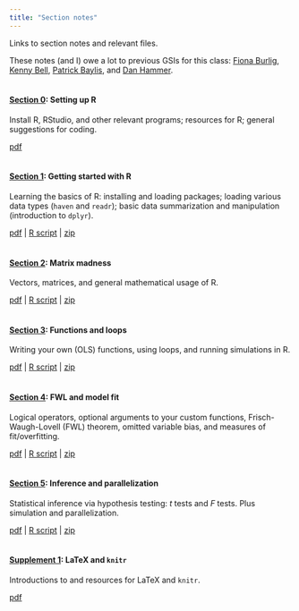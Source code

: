 ```yaml
---
title: "Section notes"
---
```


Links to section notes and relevant files.

These notes (and I) owe a lot to previous GSIs for this class: [Fiona Burlig](https://www.fionaburlig.com/are212), [Kenny Bell](https://github.com/kendonB/ARE212), [Patrick Baylis](https://github.com/pbaylis/ARE212/), and [Dan Hammer](https://github.com/danhammer/ARE212).
<br><br>

#### [__Section 0__](section00.html): Setting up R

Install R, RStudio, and other relevant programs; resources for R; general suggestions for coding.

[pdf](Section00/section00.pdf)
<br><br>

#### [__Section 1__](section01.html): Getting started with R

Learning the basics of R: installing and loading packages; loading various data types (`haven` and `readr`); basic data summarization and manipulation (introduction to `dplyr`).

[pdf](Section01/section01.pdf) | [R script](Section01/section01.R) | [zip](Section01.zip)
<br><br>

#### [__Section 2__](section02.html): Matrix madness

Vectors, matrices, and general mathematical usage of R.

[pdf](Section02/section02.pdf) | [R script](Section02/section02.R) | [zip](Section02.zip)
<br><br>

#### [__Section 3__](section03.html): Functions and loops

Writing your own (OLS) functions, using loops, and running simulations in R.

[pdf](Section03/section03.pdf) | [R script](Section03/section03.R) | [zip](Section03.zip)
<br><br>

#### [__Section 4__](section04.html): FWL and model fit

Logical operators, optional arguments to your custom functions, Frisch-Waugh-Lovell (FWL) theorem, omitted variable bias, and measures of fit/overfitting.

[pdf](Section04/section04.pdf) | [R script](Section04/section04.R) | [zip](Section04.zip)
<br><br>

#### [__Section 5__](section05.html): Inference and parallelization

Statistical inference via hypothesis testing: _t_ tests and $F$ tests. Plus simulation and parallelization.

[pdf](Section05/section05.pdf) | [R script](Section05/section05.R) | [zip](Section05.zip)
<br><br>

#### [__Supplement 1__](latexKnitr.html): LaTeX and `knitr`

Introductions to and resources for LaTeX and `knitr`.

[pdf](LatexKnitr/latexKnitr.pdf)
<br><br>
